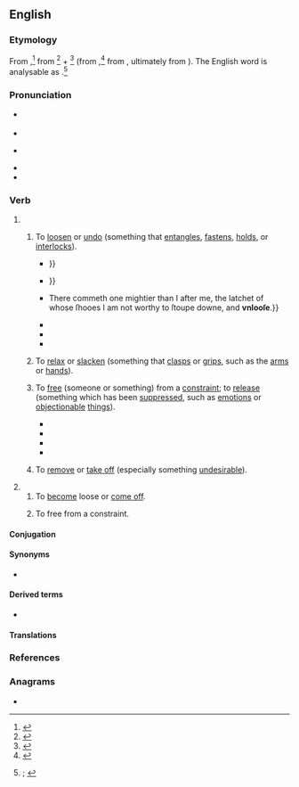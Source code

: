 ==English==
{{was wotd|2021|September|25}}

===Etymology===
{{root|en|ine-pro|*h₂ent-|*lewH-}}
From {{inh|en|enm|unlosen|t=to loosen, untie; to uncover, unwrap; to extend; to free, liberate, release; to disengage; to detach oneself; to make (someone) weak; to abolish; to destroy}}{{nb...|onlosin, unlos, unlose, unlous, unlouse|otherforms=1}},<ref>{{R:MED Online|entry=unlọ̄sen|pos=v|id=MED49145}}</ref> from {{m|enm|un-|pos=intensifying {{glossary|prefix}}}}<ref>{{R:MED Online|entry=un-|pos=''pref.''(2)|noformat=1|id=MED47722}}</ref> + {{m|enm|losen|t=to free, let loose, release; to loosen, untie; to come undone or unfastened; to open; to relax; to remove; to melt; to resolve; to break up, disintegrate; to detach, disengage; to destroy; to say, tell; to absolve of sin}}<ref>{{R:MED Online|entry=lọ̄sen|pos=''v.''(3)|noformat=1|id=MED26123}}</ref> (from {{m|enm|los|t=free; loose, untied; exempt; absolved of sin; inattentive, undisciplined; of the tongue: lacking restraint, unbridled; limp, weak; wavering}},<ref>{{R:MED Online|entry=lọ̄s|pos=adj|id=MED26114}}</ref> from {{der|en|non|lauss|t=loose}}, ultimately from {{der|en|ine-pro|*lewH-|t=to separate; to set free; to untie}}). The English word is analysable as {{prefix|en|un|pos1=intensifying prefix|loose}}.<ref>{{R:OED Online|pos=v|id=215221|date=June 2021|nodot=1}}; {{R:Lexico|pos=v}}</ref>

===Pronunciation===
* {{a|RP}} {{IPA|en|/(ˌ)ʌnˈluːs/}}
* {{audio|en|LL-Q1860 (eng)-Vealhurl-unloose.wav|Audio (Southern England)}}
* {{a|GA}} {{IPA|en|/ˌʌnˈlus/|/ˌən-/}}
* {{rhymes|en|uːs|s=2}}
* {{hyphenation|en|un|loose}}

===Verb===
{{en-verb}}

# {{lb|en|transitive}}
## {{lb|en|also|figuratively}} To [[loosen]] or [[undo#Verb|undo]] (something that [[entangle]]s, [[fasten]]s, [[hold#Verb|holds]], or [[interlock]]s).
##: {{synonyms|en|disengage|loose|unfasten|untie}}
##* {{RQ:Shakespeare Henry 5|act=I|scene=i|page=70|column=1|passage=Turne him to any Cauſe of Pollicy, / The Gordian Knot of it he will '''vnlooſe''', / Familiar as his Garter: {{...}}}}
##* {{RQ:Shakespeare Lear|act=II|scene=ii|page=292|column=1|passage=[S]uch ſmiling rogues as theſe, / Like Rats oft bite the holy cords a twaine, / Which are [[too|t']] intrince, [[to|t']] '''vnlooſe''': {{...}}}}
##* {{RQ:King James Version|Mark|1|7|page=1256|column=2|passage={{...}} There commeth one mightier than I after me, the latchet of whose ſhooes I am not worthy to ſtoupe downe, and '''vnlooſe'''.}}
##* {{RQ:Sterne Tristram Shandy|volume=V|chapter=III|page=34|passage=Death opens the gate of fame, and ſhuts the gate of envy after it,—it '''unlooſes''' the chain of the captive, and puts the bondſman’s taſk into another man's hands.}}
##* {{RQ:Harte Sand Hill|chapter=II|page=64|passage=Forgetting his disgust, Brice tore away the shirt and '''unloosed''' the belt. It was saturated with water like the rest of the clothing, but its pocket seemed heavy and distended. In another instant he had opened it, and discovered the envelope containing the packet of greenbacks, its seal still inviolate and unbroken. It was the stolen treasure!}}
##* {{quote-journal|en|author=Cecil J. Allen|title=Locomotive Running Past and Present|magazine=[[w:Modern Railways|Trains Illustrated]]|location=London|publisher={{w|Ian Allan Publishing}}|month=April|year=1960|page=209|issn=0141-9935|oclc=35845948|passage=[T]here was plenty of opportunity to modernise in the years up to 1939, but since then the Second World War and its aftermath of expenditure rigidly controlled by Government held up any progress until at last the purse-strings were '''unloosed''' five years ago. But an enormous amount of leeway needs to be made up.}}
## {{lb|en|also figuratively}} To [[relax]] or [[slacken]] (something that [[clasp#Verb|clasps]] or [[grip#Verb|grips]], such as the [[arm#Noun|arms]] or [[hand#Noun|hands]]).
##: {{synonyms|en|let go|unclasp}}
## To [[free#Verb|free]] (someone or something) from a [[constraint]]; {{lb|en|figuratively}} to [[release#Verb|release]] (something which has been [[suppress]]ed, such as [[emotion]]s or [[objectionable]] [[thing]]s).
##: {{synonyms|en|liberate|set free|unleash|vent}}
##* {{RQ:Shakespeare Henry 6-2|act=V|scene=1|page=144|column=1|passage=Then Yorke '''vnlooſe''' thy long impriſoned thoughts, / And let thy tongue be equall with thy heart.}}
##* {{RQ:Dryden Metamorphoses|book=IV|section=The Story of Pyramus and Thisbe|page=109|passage=Thus did the melancholy Tale conclude, / And a ſhort, ſilent Interval ensu'd. / The next in Birth '''unlooſ'd''' her artful Tongue, / And drew attentive all the Siſter-Throng.}}
##* {{quote-book|en|author=N[athaniel] P[arker] Willis|authorlink=Nathaniel Parker Willis|chapter=Extract from a Poem Delivered at the Departure of the Senior Class of Yale College, in 1826|title=Sketches|location=Boston, Mass.|publisher=[[w:Samuel Griswold Goodrich|S[amuel] G[riswold] Goodrich]],{{nb...|141, Washington St.}}|year=1827|page=92|pageurl=https://archive.org/details/sketchesnp00willrich/page/n98/mode/1up|oclc=60933720|passage=Press on! for it is godlike to '''unloose''' / The spirit, and forget yourself in thought; / Bending a pinion for the deeper sky, / And in the very fetters of your flesh, / Mating with the pure essences of heaven!}}
##* {{RQ:Baldwin Mountain|year=1970|page=216|passage=He would weep again, his heart insisted, for now his weeping had begun; he would rage again, said the shifting air, for the lions of rage had been '''unloosed'''; he would be in darkness again, in fire again, now that he had seen the fire and the darkness.}}
## {{lb|en|archaic}} To [[remove#Verb|remove]] or [[take off]] (especially something [[undesirable]]).
##: {{synonyms|en|detach}}
# {{lb|en|intransitive}}
## To [[become]] loose or [[come off]].
##: {{synonyms|en|detach}}
## {{lb|en|also|figuratively}} To free from a constraint.

====Conjugation====
{{en-conj-simple|stem=unloos}}

====Synonyms====
* {{l|en|unloosen}}

====Derived terms====
* {{l|en|unlooser}}

====Translations====
{{trans-top|to loosen or undo (something that entangles, fastens, holds, or interlocks)}}
{{trans-mid}}
{{trans-bottom}}

{{trans-top|to relax or slacken (something that clasps or grips, such as the arms or hands)}}
{{trans-mid}}
{{trans-bottom}}

{{trans-top|to free (someone or something) from a constraint}}
{{trans-mid}}
{{trans-bottom}}

{{trans-top|to release (something which has been suppressed, such as emotions or objectionable things)}}
{{trans-mid}}
{{trans-bottom}}

{{trans-see|to become loose or come off|detach}}

{{trans-top|to free from a constraint}}
{{trans-mid}}
{{trans-bottom}}

===References===
<references/>

===Anagrams===
* {{anagrams|en|a=elnoosu|neo soul|neo-soul|oul ones|oul' ones}}